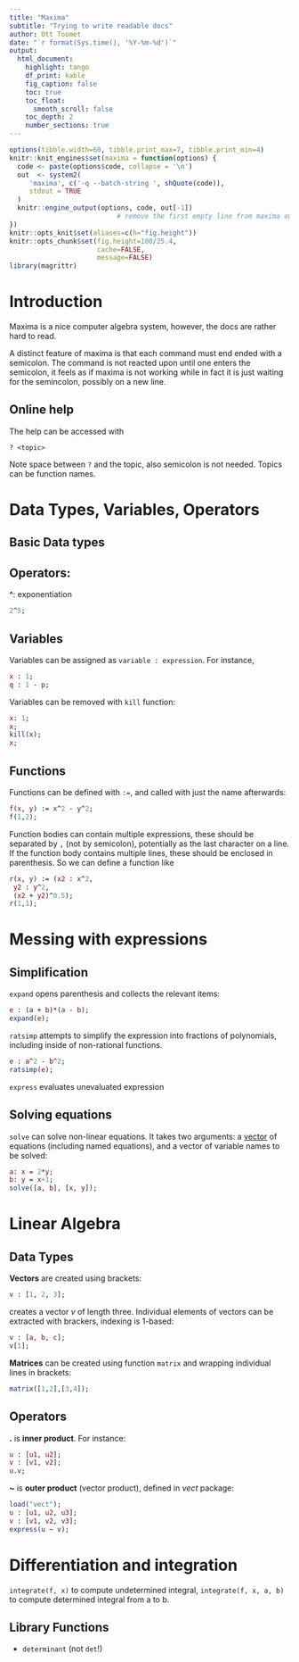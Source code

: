 ```yaml
---
title: "Maxima"
subtitle: "Trying to write readable docs"
author: Ott Toomet
date: "`r format(Sys.time(), '%Y-%m-%d')`"
output: 
  html_document:
    highlight: tango
    df_print: kable
    fig_caption: false
    toc: true
    toc_float:
      smooth_scroll: false
    toc_depth: 2
    number_sections: true
---
```


```r
options(tibble.width=60, tibble.print_max=7, tibble.print_min=4)
knitr::knit_engines$set(maxima = function(options) {
  code <- paste(options$code, collapse = '\n')
  out  <- system2(
     'maxima', c('-q --batch-string ', shQuote(code)),
     stdout = TRUE
  )
  knitr::engine_output(options, code, out[-1])
                           # remove the first empty line from maxima output
})
knitr::opts_knit$set(aliases=c(h="fig.height"))
knitr::opts_chunk$set(fig.height=100/25.4, 
                      cache=FALSE,
                      message=FALSE)
library(magrittr)
```

# Introduction

Maxima is a nice computer algebra system, however, the docs are rather
hard to read.

A distinct feature of maxima is that each command must end ended with
a semicolon.  The command is not reacted upon until one enters the
semicolon, it feels as if maxima is not working while in fact it is
just waiting for the semincolon, possibly on a new line.


## Online help

The help can be accessed with

```
? <topic>
```
Note space between `?` and the topic, also semicolon is not needed.
Topics can be function names.


# Data Types, Variables, Operators

## Basic Data types


## Operators:

**^**: exponentiation
```maxima
2^5;
```

## Variables

Variables can be assigned as `variable : expression`.  For instance,

```maxima
x : 1;
q : 1 - p;
```

Variables can be removed with `kill` function:
```maxima
x: 1;
x;
kill(x);
x;
```

## Functions

Functions can be defined with `:=`, and called with just the name
afterwards: 
```maxima
f(x, y) := x^2 - y^2;
f(1,2);
```

Function bodies can contain multiple expressions, these should be
separated by `,` (not by semicolon),
potentially as the last character on a line.  If the
function body contains multiple lines, these should be enclosed in
parenthesis. 
So we
can define a function like
```maxima
r(x, y) := (x2 : x^2,
 y2 : y^2, 
 (x2 + y2)^0.5);
r(1,1);
```


# Messing with expressions

## Simplification

`expand` opens parenthesis and collects the relevant items:

```maxima
e : (a + b)*(a - b);
expand(e);
```

`ratsimp` attempts to simplify the expression into fractions of
polynomials, including inside of non-rational functions.

```maxima
e : a^2 - b^2;
ratsimp(e);
```

`express` evaluates unevaluated expression


## Solving equations

`solve` can solve non-linear equations.  It takes two arguments: a
[vector](#linear-algebra-data-types)
of equations (including named equations), and a vector of
variable names to be solved:
```maxima
a: x = 2*y;
b: y = x+1;
solve([a, b], [x, y]);
```



# Linear Algebra

## Data Types {#linear-algebra-data-types}

**Vectors** are created using brackets:
```maxima
v : [1, 2, 3];
```
creates a vector _v_ of length three.  Individual elements of vectors
can be extracted with brackers, indexing is 1-based:
```maxima
v : [a, b, c];
v[1];
```

**Matrices** can be created using function `matrix` and
wrapping individual lines in brackets:
```maxima
matrix([1,2],[3,4]);
```

## Operators {#linear-algebra-operators}

**.** is **inner product**.  For instance:
```maxima
u : [u1, u2];
v : [v1, v2];
u.v;
```

**~** is **outer product** (vector product),
defined in _vect_ package: 
```maxima
load("vect");
u : [u1, u2, u3];
v : [v1, v2, v3];
express(u ~ v);
```


# Differentiation and integration {#differentiation-integration}

`integrate(f, x)` to compute undetermined integral, `integrate(f, x,
a, b)` to compute determined integral from a to b.



## Library Functions

* `determinant` (not `det`!)
